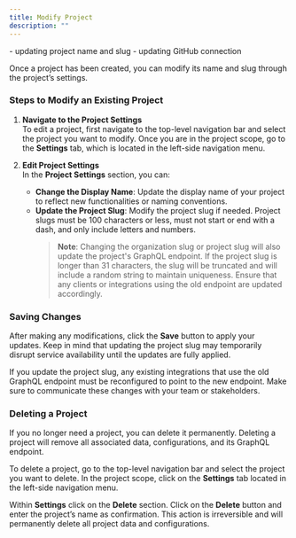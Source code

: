 ```yaml
---
title: Modify Project
description: ""
---
```


<Warning>- updating project name and slug - updating GitHub connection</Warning>

Once a project has been created, you can modify its name and slug through the project’s settings.

### Steps to Modify an Existing Project

1. **Navigate to the Project Settings**  
   To edit a project, first navigate to the top-level navigation bar and select the project you want to modify. Once you are in the project scope, go to the **Settings** tab, which is located in the left-side navigation menu.

2. **Edit Project Settings**  
   In the **Project Settings** section, you can:

   - **Change the Display Name**: Update the display name of your project to reflect new functionalities or naming conventions.
   - **Update the Project Slug**: Modify the project slug if needed. Project slugs must be 100 characters or less, must not start or end with a dash, and only include letters and numbers.
     > **Note**: Changing the organization slug or project slug will also update the project's GraphQL endpoint. If the project slug is longer than 31 characters, the slug will be truncated and will include a random string to maintain uniqueness. Ensure that any clients or integrations using the old endpoint are updated accordingly.

### Saving Changes

After making any modifications, click the **Save** button to apply your updates. Keep in mind that updating the project slug may temporarily disrupt service availability until the updates are fully applied.

<Warning>

If you update the project slug, any existing integrations that use the old GraphQL
endpoint must be reconfigured to point to the new endpoint. Make sure to communicate
these changes with your team or stakeholders.

</Warning>

### Deleting a Project

If you no longer need a project, you can delete it permanently. Deleting a project will remove all associated data, configurations, and its GraphQL endpoint.

To delete a project, go to the top-level navigation bar and select the project you want to delete. In the project scope, click on the **Settings** tab located in the left-side navigation menu.

Within **Settings** click on the **Delete** section. Click on the **Delete** button and enter the project’s name as confirmation. This action is irreversible and will permanently delete all project data and configurations.
